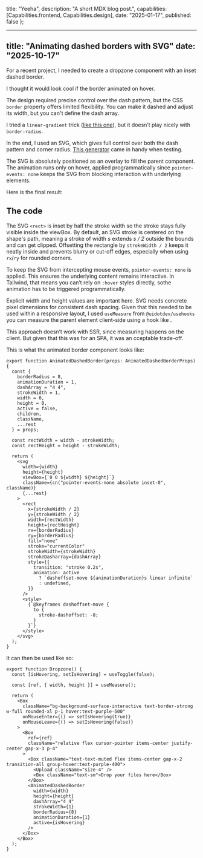 
  title: "Yeeha",
  description: "A short MDX blog post.",
  capabilities: [Capabilities.frontend, Capabilities.design],
  date: "2025-01-17",
  published: false
};


---
title: "Animating dashed borders with SVG"
date: "2025-10-17"
---

For a recent project, I needed to create a dropzone component with an inset dashed border.

I thought it would look cool if the border animated on hover.

The design required precise control over the dash pattern, but the CSS `border` property offers limited flexibility. You can make it dashed and adjust its width, but you can't define the dash array.

I tried a `linear-gradient` trick ([like this one](https://codepen.io/amit_sheen/pen/xxZeyjO)), but it doesn’t play nicely with `border-radius`.

In the end, I used an SVG, which gives full control over both the dash pattern and corner radius. [This generator](https://kovart.github.io/dashed-border-generator/) came in handy when testing.

The SVG is absolutely positioned as an overlay to fill the parent component. The animation runs only on hover, applied programmatically since `pointer-events: none` keeps the SVG from blocking interaction with underlying elements.

Here is the final result:

<Dropzone />

## The code

The SVG `<rect>` is inset by half the stroke width so the stroke stays fully visible inside the viewBox. By default, an SVG stroke is centered on the shape's path, meaning a stroke of width _s_ extends _s / 2_ outside the bounds and can get clipped. Offsetting the rectangle by `strokeWidth / 2` keeps it neatly inside and prevents blurry or cut-off edges, especially when using `rx`/`ry` for rounded corners.

To keep the SVG from intercepting mouse events, `pointer-events: none` is applied. This ensures the underlying content remains interactive. In Tailwind, that means you can’t rely on `:hover` styles directly, sothe animation has to be triggered programmatically.

Explicit width and height values are important here. SVG needs concrete pixel dimensions for consistent dash spacing. Given that this needed to be used within a responsive layout, I used `useMeasure` from `@uidotdev/usehooks` you can measure the parent element client-side using a hook like .

This approach doesn’t work with SSR, since measuring happens on the client. But given that this was for an SPA, it was an cceptable trade-off.

This is what the animated border component looks like:

```tsx
export function AnimatedDashedBorder(props: AnimatedDashedBorderProps) {
  const {
    borderRadius = 8,
    animationDuration = 1,
    dashArray = "4 4",
    strokeWidth = 1,
    width = 0,
    height = 0,
    active = false,
    children,
    className,
    ...rest
  } = props;

  const rectWidth = width - strokeWidth;
  const rectHeight = height - strokeWidth;

  return (
    <svg
      width={width}
      height={height}
      viewBox={`0 0 ${width} ${height}`}
      className={cn("pointer-events-none absolute inset-0", className)}
      {...rest}
    >
      <rect
        x={strokeWidth / 2}
        y={strokeWidth / 2}
        width={rectWidth}
        height={rectHeight}
        rx={borderRadius}
        ry={borderRadius}
        fill="none"
        stroke="currentColor"
        strokeWidth={strokeWidth}
        strokeDasharray={dashArray}
        style={{
          transition: "stroke 0.2s",
          animation: active
            ? `dashoffset-move ${animationDuration}s linear infinite`
            : undefined,
        }}
      />
      <style>
        {`@keyframes dashoffset-move {
          to {
            stroke-dashoffset: -8;
          }
        }`}
      </style>
    </svg>
  );
}
```

It can then be used like so:

```tsx
export function Dropzone() {
  const [isHovering, setIsHovering] = useToggle(false);

  const [ref, { width, height }] = useMeasure();

  return (
    <Box
      className="bg-background-surface-interactive text-border-strong w-full rounded-xl p-1 hover:text-purple-500"
      onMouseEnter={() => setIsHovering(true)}
      onMouseLeave={() => setIsHovering(false)}
    >
      <Box
        ref={ref}
        className="relative flex cursor-pointer items-center justify-center gap-x-3 p-4"
      >
        <Box className="text-text-muted flex items-center gap-x-2 transition-all group-hover:text-purple-400">
          <Upload className="size-4" />
          <Box className="text-sm">Drop your files here</Box>
        </Box>
        <AnimatedDashedBorder
          width={width}
          height={height}
          dashArray="4 4"
          strokeWidth={1}
          borderRadius={8}
          animationDuration={1}
          active={isHovering}
        />
      </Box>
    </Box>
  );
}
```
